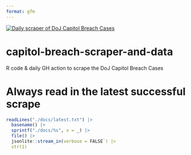 ```yaml
---
format: gfm
---
```


[![Daily scraper of DoJ Capitol Breach Cases](https://github.com/hrbrmstr/capitol-breach-scraper-and-data/actions/workflows/scraper.yml/badge.svg)](https://github.com/hrbrmstr/capitol-breach-scraper-and-data/actions/workflows/scraper.yml)

# capitol-breach-scraper-and-data 

R code & daily GH action to scrape the DoJ Capitol Breach Cases

# Always read in the latest successful scrape

```r
readLines("./docs/latest.txt") |> 
  basename() |> 
  sprintf("./docs/%s", x = _) |> 
  file() |> 
  jsonlite::stream_in(verbose = FALSE`) |> 
  str(1)
```
